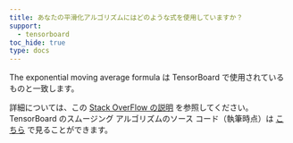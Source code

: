 ```yaml
---
title: あなたの平滑化アルゴリズムにはどのような式を使用していますか？
support:
  - tensorboard
toc_hide: true
type: docs
---
```

The exponential moving average formula は TensorBoard で使用されているものと一致します。

詳細については、この [Stack OverFlow の説明](https://stackoverflow.com/questions/42281844/what-is-the-mathematics-behind-the-smoothing-parameter-in-tensorboards-scalar/75421930#75421930) を参照してください。TensorBoard のスムージング アルゴリズムのソース コード（執筆時点）は [こちら](https://github.com/tensorflow/tensorboard/blob/34877f15153e1a2087316b9952c931807a122aa7/tensorboard/components/vz_line_chart2/line-chart.ts#L699) で見ることができます。